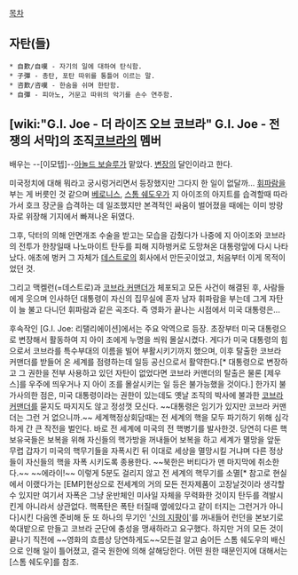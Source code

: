 [[목차]]

== 자탄(들) ==
 * 自歎/自嘆 - 자기의 일에 대하여 탄식함.
 * 子彈 - 총탄, 포탄 따위를 통틀어 이르는 말.
 * 咨歎/咨嘆 - 한숨을 쉬며 한탄함.
 * 自彈 - 피아노, 거문고 따위의 악기를 손수 연주함. 

== [wiki:"G.I. Joe - 더 라이즈 오브 코브라" G.I. Joe - 전쟁의 서막]의 조직[[코브라]]의 멤버 == 

배우는 --[이모텝]--[[아놀드 보슬루]]가 맡았다. [[변장]]의 달인이라고 한다. 

미국정치에 대해 뭐라고 궁시렁거리면서 등장했지만 그다지 한 일이 없달까... [[휘파람]]을 부는 게 버릇인 것 같으며 [[베로니스]], [[스톰 쉐도우]]가 지 아이조의 아지트를 습격할때 따라가서 호크 장군을 습격하는 데 일조했지만 본격적인 싸움이 벌어졌을 때에는 이미 방랑자로 위장해 기지에서 빠져나온 뒤였다.

그후, 닥터의 의해 안면개조 수술을 받고는 모습을 감췄다가 나중에 지 아이조와 코브라의 전투가 한창일때 나노마이트 탄두를 피해 지하벙커로 도망쳐온 대통령앞에 다시 나타났다. 애초에 벙커 그 자체가 [[데스트로]]의 회사에서 만든곳이었고, 처음부터 이게 목적이었던 것.

그리고 맥켈런(=데스트로)과 [[코브라 커맨더]]가 체포되고 모든 사건이 해결된 후, 사람들에게 웃으며 인사하던 대통령이 자신의 집무실에 혼자 남자 휘파람을 부는데 그게 자탄이 늘 불고 다니던 휘파람과 같은 곡조다. 즉 영화가 끝나는 시점에서 미국 대통령은...

후속작인 [G.I. Joe: 리탤리에이션]에서는 주요 악역으로 등장. 초장부터 미국 대통령으로 변장해서 활동하여 지 아이 조에게 누명을 씌워 몰살시켰다. 게다가 미국 대통령의 힘으로서 코브라를 특수부대의 이름을 빌어 부활시키기까지 했으며, 이후 탈출한 코브라 커맨더를 받들어 온 세계를 점령하는데 일등 공신으로서 활약한다.[* 대통령으로 변장하고 그 권한을 전부 사용하고 있던 자탄이 없었다면 코브라 커맨더의 탈출은 물론 [제우스]를 우주에 띄우거나 지 아이 조를 몰살시키는 일 등은 불가능했을 것이다.] 한가지 불가사의한 점은, 미국 대통령이라는 권한이 있는데도 옛날 조직의 박사에 불과한 [[코브라 커맨더]]를 묻지도 따지지도 않고 정성껏 모신다. ~~대통령은 임기가 있지만 코브라 커맨더는 그런 거 없으니까.~~
세계핵정상회담때는 전 세계의 핵을 모두 파기하기 위해 심각하게 간 큰 작전을 벌인다. 바로 전 세계에 미국의 전 핵병기를 발사한것. 당연히 다른 핵 보유국들은 보복을 위해 자신들의 핵가방을 꺼내들어 보복을 하고 세계가 멸망을 앞둔 무렵 갑자기 미국의 핵무기들을 자폭시킨 뒤 이대로 세상을 멸망시킬 거냐며 다른 정상들이 자신들의 핵을 자폭 시키도록 종용한다. ~~북한은 버티다가 맨 마지막에 취소한다.~~ ~~에라이!~~ 이렇게 5분도 걸리지 않고 전 세계의 핵무기를 소멸[* 참고로 현실에서 이랬다가는 [EMP]현상으로 전세계의 거의 모든 전자제품이 고장날것이라 생각할 수 있지만 여기서 자폭은 그냥 운반체인 미사일 자체을 무력화한 것이지 탄두를 격발시킨게 아니라서 상관없다. 핵폭탄은 폭탄 터질때 옆에있다고 같이 터지는 그런거가 아니다]시킨 다음엔 준비해 둔 또 하나의 무기인 '[[신의 지팡이]]'를 꺼내들어 런던을 본보기로 쑥대밭으로 만들고 코브라 군단에 충성을 맹새하라고 요구했다.
하지만 거의 모든 것이 끝나기 직전에 ~~영화의 흐름상 당연하게도~~모든걸 알고 숨어든 스톰 쉐도우의 배신으로 인해 일이 틀어졌고, 결국 원한에 의해 살해당한다. 어떤 원한 때문인지에 대해서는 [스톰 쉐도우]를 참조. 

